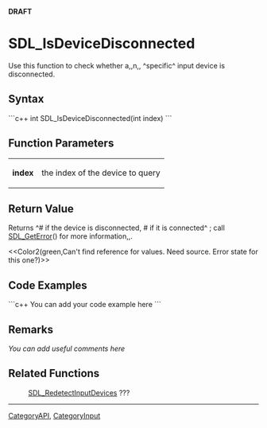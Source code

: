 <!-- pragma section-numbers off -->
<!-- pragma camelcase off -->
'''DRAFT'''

= SDL_IsDeviceDisconnected =
Use this function to check whether a,,n,, ^specific^ input device is disconnected.


== Syntax ==
```c++
int SDL_IsDeviceDisconnected(int index)
```

== Function Parameters ==
{|
|'''index'''
|the index of the device to query
|}

== Return Value ==
Returns ^# if the device is disconnected, # if it is connected^  ; call [[SDL_GetError]]() for more information,,.

<<Color2(green,Can't find reference for values. Need source. Error state for this one?)>>

== Code Examples ==
```c++
You can add your code example here
```

== Remarks ==
''You can add useful comments here''

== Related Functions ==
:[[SDL_RedetectInputDevices]] ???

----
[[CategoryAPI]], [[CategoryInput]]
